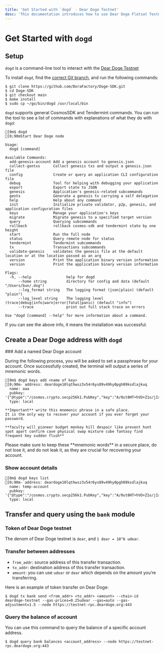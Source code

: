 ```yaml
---
title: 'Get Started with `dogd` · Dear Doge Testnet'
desc: 'This documentation introduces how to use Dear Doge Flatsat Testnet to deploy and simulate applications running in space orbit.'
---
```



# Get Started with `dogd`

## Setup

`dogd` is a command-line tool to interact with the [Dear Doge Testnet](https://deardoge-testnet-explorer.dorafactory.org/deardoge)

To install `dogd`, find the [correct Git branch](https://github.com/DoraFactory/Doge-SDK/tree/main), and run the following commands:

```ansi filename="Terminal"
$ git clone https://github.com/DoraFactory/Doge-SDK.git
$ cd Doge-SDK
$ git checkout main
$ make install
$ sudo cp ~/go/bin/dogd /usr/local/bin
```

`dogd` supports general CosmosSDK and Tendermint commands. You can run the tool to see a list of commands with explanations of what they do with `dogd`:

```ansi filename="Terminal"
[0m$ dogd
[0;90mStart Dear Doge node

Usage:
  dogd [command]

Available Commands:
  add-genesis-account Add a genesis account to genesis.json
  collect-gentxs      Collect genesis txs and output a genesis.json file
  config              Create or query an application CLI configuration file
  debug               Tool for helping with debugging your application
  export              Export state to JSON
  genesis             Application's genesis-related subcommands
  gentx               Generate a genesis tx carrying a self delegation
  help                Help about any command
  init                Initialize private validator, p2p, genesis, and application configuration files
  keys                Manage your application's keys
  migrate             Migrate genesis to a specified target version
  query               Querying subcommands
  rollback            rollback cosmos-sdk and tendermint state by one height
  start               Run the full node
  status              Query remote node for status
  tendermint          Tendermint subcommands
  tx                  Transactions subcommands
  validate-genesis    validates the genesis file at the default location or at the location passed as an arg
  version             Print the application binary version information
  version             Print the application binary version information

Flags:
  -h, --help                help for dogd
      --home string         directory for config and data (default "/Users/bun/.dog")
      --log_format string   The logging format (json|plain) (default "plain")
      --log_level string    The logging level (trace|debug|info|warn|error|fatal|panic) (default "info")
      --trace               print out full stack trace on errors

Use "dogd [command] --help" for more information about a command.
```

If you can see the above info, it means the installation was successful.

## Create a Dear Doge address with `dogd`

<Steps>
### Add a named Dear Doge account

During the following process, you will be asked to set a passphrase for your account. Once successfully created, the terminal will output a series of mnemonic words.

```ansi filename="Terminal"
[0m$ dogd keys add <name of key>
[0;90m- address: deardoge10lqthwsz3v54r6ys89v49hy0pgh09ksdlajkuq
  name: aaa
  pubkey: '{"@type":"/cosmos.crypto.secp256k1.PubKey","key":"A/0ut8HT+hVO+Z1o/jIxWpvR6iVootcaW+Gjkv8zDfF7"}'
  type: local

**Important** write this mnemonic phrase in a safe place.
It is the only way to recover your account if you ever forget your password.

**faculty will pioneer budget monkey hill despair like prevent hunt spot apart confirm cave physical swap mixture cube fantasy find frequent key sudden flush**
```

<Callout type="warning">
  Please make sure to keep these **mnemonic words** in a secure place, do not
  lose it, and do not leak it, as they are crucial for recovering your account.
</Callout>

### Show account details

```ansi filename="Terminal"
[0m$ dogd keys list
[0;90m- address: deardoge10lqthwsz3v54r6ys89v49hy0pgh09ksdlajkuq
  name: temp-account
  pubkey: '{"@type":"/cosmos.crypto.secp256k1.PubKey","key":"A/0ut8HT+hVO+Z1o/jIxWpvR6iVootcaW+Gjkv8zDfF7"}'
  type: local
```

</Steps>

## Transfer and query using the `bank` module

### Token of Dear Doge testnet

The denom of Dear Doge testnet is `dear`, and `1 dear = 10^6 udear`.

### Transfer between addresses

- `from_addr`: source address of this transfer transaction.
- `to_addr`: destination address of this transfer transaction.
- `amount`: you can use `udear` or `dear` which depends on the amount you’re transferring.

Here is an example of token transfer on Dear Doge:

```ansi filename="Terminal"
$ dogd tx bank send <from_addr> <to_addr> <amount> --chain-id deardoge-testnet --gas-prices=0.25udear --gas=auto --gas-adjustment=1.5 --node https://testnet-rpc.deardoge.org:443
```

### Query the balance of account

You can use this command to query the balance of a specific account address.

```ansi filename="Terminal"
$ dogd query bank balances <account_address> --node https://testnet-rpc.deardoge.org:443
```
